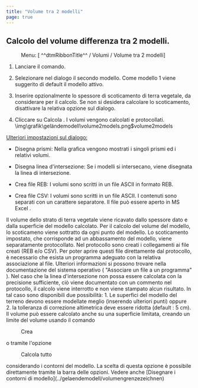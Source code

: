```yaml
---
title: "Volume tra 2 modelli"
page: true
---
```

## Calcolo del volume differenza tra 2 modelli.
 <Menu> Menu: [ ^^dtmRibbonTitle^^ / Volumi / Volume tra 2 modelli] </Menu> 


1. Lanciare il comando.

2. Selezionare nel dialogo il secondo modello. Come modello 1 viene suggerito di default il modello attivo.

3. Inserire <Bold> opzionalmente </Bold>  lo spessore di scoticamento di terra vegetale, da considerare per il calcolo. Se non si desidera calcolare lo scoticamento, disattivare la relativa opzione sul dialogo.

4. Cliccare su <Border>Calcola</Border> . I volumi vengono calcolati e protocollati.<Image>\img\grafik\geländemodell\volume2models.png$volume2models</Image>

 <U>  <Bold> Ulteriori impostazioni sul dialogo: </Bold>  </U> 

- <Bold> Disegna prismi: </Bold>  Nella grafica vengono mostrati i singoli prismi ed i relativi volumi.

- <Bold> Disegna linea d&#39;intersezione: </Bold>  Se i modelli si intersecano, viene disegnata la linea di intersezione.

- <Bold> Crea file REB: </Bold>  I volumi sono scritti in un file ASCII in formato REB.

- <Bold> Crea file CSV: </Bold>  I volumi sono scritti in un file ASCII. I contenuti sono separati con un carattere separatore. Il file pu&#242; essere aperto in <Italic> MS Excel </Italic> .



<Success>
Il volume dello strato di terra vegetale viene ricavato dallo spessore dato e dalla superficie del modello calcolato. Per il calcolo del volume del modello, lo scoticameno viene sottratto da ogni punto del modello. Lo scoticamento impostato, che corrisponde ad un abbassamento del modello, viene separatamente protocollato.
</Success>

<Success>
Nel protocollo sono creati i collegamenti ai file creati (REB e/o CSV). Per poter aprire questi file direttamente dal protocollo, &#232; necessario che esista un programma adeguato con la relativa associazione al file. Ulteriori informazioni si possono trovare nella documentazione del sistema operativo ( <Italic> &quot;Associare un file a un programma&quot; </Italic> ).
</Success>

<Warning>
Nel caso che la linea d&#39;intersezione non possa essere calcolata con la precisione sufficiente, ci&#242; viene documentato con un commento nel protocollo, il calcolo viene interrotto e non viene stampato alcun risultato. In tal caso sono disponibili due possibilit&#224;:
1.	Le superfici del modello del terreno devono essere modellate meglio (inserendo ulteriori punti) oppure
2.	la tolleranza di correzione altimetrica deve essere ridotta (default : 5 cm).
</Warning>

<Success>
Il volume pu&#242; essere calcolato anche su una superficie limitata, creando un limite del volume usando il comando  <Menu>Crea</Menu>  o tramite l&#39;opzione  <Menu>Calcola tutto</Menu>  considerando i contorni del modello. La scelta di questa opzione &#232; possibile direttamente tramite la barra delle opzioni. Vedere anche [Disegnare i contorni di modello](../gelaendemodell/volumengrenzezeichnen)
</Success>


